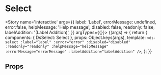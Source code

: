 
<Meta title='atoms/Select' component={Select} />

# Select

<Story name='interactive'
	   args={{
		   label: 'Label',
		   errorMessage: undefined,
		   error:false,
		   helpMessage: 'Help message',
		   disabled: false,
		   readonly: false,
		   labelAddition: '(Label Addition)',
	   }}
	   argTypes={{}}>
	{(args) => {
		return {
			components: { DsSelect: Select },
			props: Object.keys(args),
			template: `<ds-select
				:label="label"
				:error="error"
				:disabled="disabled"
				:readonly="readonly"
				:helpMessage="helpMessage"
				:errorMessage="errorMessage"
				:labelAddition="labelAddition"
			/>`,
		};
	}}
</Story>

## Props
<Props of={Select} />